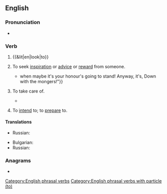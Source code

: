 ==English==

===Pronunciation===
* {{audio|en|En-au-look to.ogg|Audio (AU)}}

===Verb===
{{en-verb|*}}

# {{&lit|en|look|to}}
# {{lb|en|idiomatic}} To seek [[inspiration]] or [[advice]] or [[reward]] from someone.
#: {{ux|en|Whenever I'm upset, I '''look to''' Mary to cheer me up.}}
#* {{RQ:Weyman Chippinge Borough|I|01|passage=But the lout looked only to his market, and was not easily repulsed. ¶ "He's there, I tell you," he persisted. "And for threepence I'll get you to see him. Come on, your honour! It's many a Westminster election I've seen, and beer running, from Mr. Fox,{{...}}when maybe it's your honour's going to stand! Anyway, it's, Down with the mongers!"}}
# {{lb|en|idiomatic}} To take care of.
#* {{RQ:Hardy Far from the Madding Crowd|chapter=4|text=He thoroughly cleaned his silver watch-chain with whiting, put new lacing straps to his boots, '''looked to''' the brass eyelet-holes, went to the inmost heart of the plantation for a new walking-stick, and trimmed it vigorously on his way back;{{nb...}}.}}
# {{lb|en|idiomatic}}  To [[intend]] to; to [[prepare]] to.
#: {{ux|en|I think that cat was '''looking to''' bite me if I hadn't run away!}}
====Translations====
{{trans-top|to seek inspiration or advice or reward from someone}}
* Russian: {{t+|ru|полагаться}}
{{trans-mid}}
{{trans-bottom}}

{{trans-top|to take care of}}
* Bulgarian: {{t|bg|грижа се}}
* Russian: {{t+|ru|присматривать}}
{{trans-mid}}
{{trans-bottom}}

===Anagrams===
* {{anagrams|en|a=klooot|lotoko}}

[[Category:English phrasal verbs]]
[[Category:English phrasal verbs with particle (to)]]